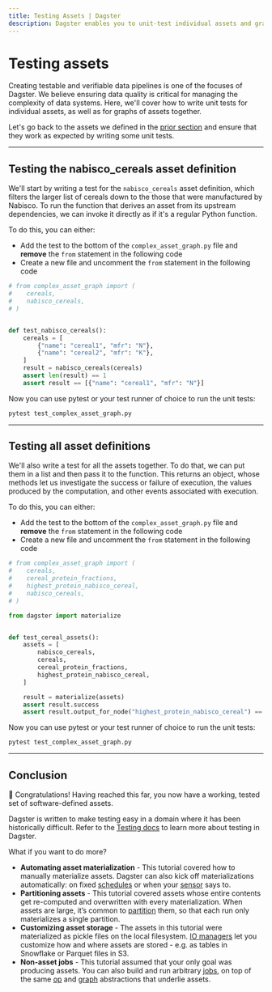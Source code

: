 ```yaml
---
title: Testing Assets | Dagster
description: Dagster enables you to unit-test individual assets and graphs of assets
---
```


# Testing assets

Creating testable and verifiable data pipelines is one of the focuses of Dagster. We believe ensuring data quality is critical for managing the complexity of data systems. Here, we'll cover how to write unit tests for individual assets, as well as for graphs of assets together.

Let's go back to the assets we defined in the [prior section](/tutorial/assets/asset-graph#a-more-complex-asset-graph) and ensure that they work as expected by writing some unit tests.

---

## Testing the nabisco_cereals asset definition

We'll start by writing a test for the `nabisco_cereals` asset definition, which filters the larger list of cereals down to the those that were manufactured by Nabisco. To run the function that derives an asset from its upstream dependencies, we can invoke it directly as if it's a regular Python function.

To do this, you can either:

- Add the test to the bottom of the `complex_asset_graph.py` file and **remove** the `from` statement in the following code
- Create a new file and uncomment the `from` statement in the following code

```python file=/guides/dagster/asset_tutorial/complex_asset_graph_tests.py startafter=start_asset_test endbefore=end_asset_test
# from complex_asset_graph import (
#    cereals,
#    nabisco_cereals,
# )


def test_nabisco_cereals():
    cereals = [
        {"name": "cereal1", "mfr": "N"},
        {"name": "cereal2", "mfr": "K"},
    ]
    result = nabisco_cereals(cereals)
    assert len(result) == 1
    assert result == [{"name": "cereal1", "mfr": "N"}]
```

Now you can use pytest or your test runner of choice to run the unit tests:

```bash
pytest test_complex_asset_graph.py
```

---

## Testing all asset definitions

We'll also write a test for all the assets together. To do that, we can put them in a list and then pass it to the <PyObject object="materialize" /> function. This returns an <PyObject object="ExecuteInProcessResult" /> object, whose methods let us investigate the success or failure of execution, the values produced by the computation, and other events associated with execution.

To do this, you can either:

- Add the test to the bottom of the `complex_asset_graph.py` file and **remove** the `from` statement in the following code
- Create a new file and uncomment the `from` statement in the following code

```python file=/guides/dagster/asset_tutorial/complex_asset_graph_tests.py startafter=start_all_assets_test endbefore=end_all_assets_test
# from complex_asset_graph import (
#    cereals,
#    cereal_protein_fractions,
#    highest_protein_nabisco_cereal,
#    nabisco_cereals,
# )

from dagster import materialize


def test_cereal_assets():
    assets = [
        nabisco_cereals,
        cereals,
        cereal_protein_fractions,
        highest_protein_nabisco_cereal,
    ]

    result = materialize(assets)
    assert result.success
    assert result.output_for_node("highest_protein_nabisco_cereal") == "100% Bran"
```

Now you can use pytest or your test runner of choice to run the unit tests:

```bash
pytest test_complex_asset_graph.py
```

---

## Conclusion

🎉 Congratulations! Having reached this far, you now have a working, tested set of software-defined assets.

Dagster is written to make testing easy in a domain where it has been historically difficult. Refer to the [Testing docs](/concepts/testing) to learn more about testing in Dagster.

What if you want to do more?

- **Automating asset materialization** - This tutorial covered how to manually materialize assets. Dagster can also kick off materializations automatically: on fixed [schedules](/concepts/partitions-schedules-sensors/schedules) or when your [sensor](/concepts/partitions-schedules-sensors/sensors) says to.
- **Partitioning assets** - This tutorial covered assets whose entire contents get re-computed and overwritten with every materialization. When assets are large, it’s common to [partition](/concepts/partitions-schedules-sensors/partitions) them, so that each run only materializes a single partition.
- **Customizing asset storage** - The assets in this tutorial were materialized as pickle files on the local filesystem. [IO managers](/concepts/io-management/io-managers) let you customize how and where assets are stored - e.g. as tables in Snowflake or Parquet files in S3.
- **Non-asset jobs** - This tutorial assumed that your only goal was producing assets. You can also build and run arbitrary [jobs](/concepts/ops-jobs-graphs/jobs#directly-from-ops), on top of the same [op](/concepts/ops-jobs-graphs/ops) and [graph](/concepts/ops-jobs-graphs/graphs) abstractions that underlie assets.